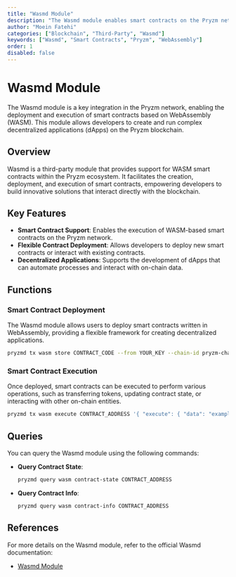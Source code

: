 ```yaml
---
title: "Wasmd Module"
description: "The Wasmd module enables smart contracts on the Pryzm network, allowing developers to deploy and execute WebAssembly (WASM) based contracts."
author: "Moein Fatehi"
categories: ["Blockchain", "Third-Party", "Wasmd"]
keywords: ["Wasmd", "Smart Contracts", "Pryzm", "WebAssembly"]
order: 1
disabled: false
---
```


# Wasmd Module

The Wasmd module is a key integration in the Pryzm network, enabling the deployment and execution of smart contracts based on WebAssembly (WASM). This module allows developers to create and run complex decentralized applications (dApps) on the Pryzm blockchain.

## Overview

Wasmd is a third-party module that provides support for WASM smart contracts within the Pryzm ecosystem. It facilitates the creation, deployment, and execution of smart contracts, empowering developers to build innovative solutions that interact directly with the blockchain.

## Key Features

- **Smart Contract Support**: Enables the execution of WASM-based smart contracts on the Pryzm network.
- **Flexible Contract Deployment**: Allows developers to deploy new smart contracts or interact with existing contracts.
- **Decentralized Applications**: Supports the development of dApps that can automate processes and interact with on-chain data.

## Functions

### Smart Contract Deployment

The Wasmd module allows users to deploy smart contracts written in WebAssembly, providing a flexible framework for creating decentralized applications.

```bash
pryzmd tx wasm store CONTRACT_CODE --from YOUR_KEY --chain-id pryzm-chain
```

### Smart Contract Execution

Once deployed, smart contracts can be executed to perform various operations, such as transferring tokens, updating contract state, or interacting with other on-chain entities.

```bash
pryzmd tx wasm execute CONTRACT_ADDRESS '{ "execute": { "data": "example" } }' --from YOUR_KEY --chain-id pryzm-chain
```

## Queries

You can query the Wasmd module using the following commands:

- **Query Contract State**:

  ```bash
  pryzmd query wasm contract-state CONTRACT_ADDRESS
  ```

- **Query Contract Info**:

  ```bash
  pryzmd query wasm contract-info CONTRACT_ADDRESS
  ```

## References

For more details on the Wasmd module, refer to the official Wasmd documentation:
- [Wasmd Module](https://docs.cosmwasm.com/wasmd)